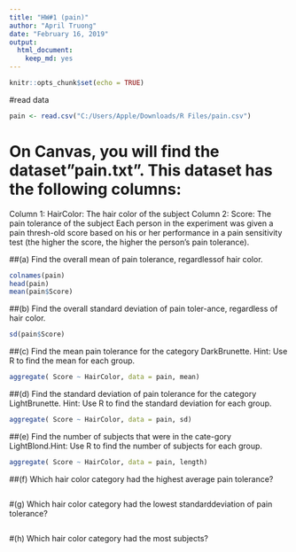 ---
title: "HW#1 (pain)"
author: "April Truong"
date: "February 16, 2019"
output: 
  html_document: 
    keep_md: yes
---

```{r setup, include=FALSE}
knitr::opts_chunk$set(echo = TRUE)
```

#read data
```{r}
pain <- read.csv("C:/Users/Apple/Downloads/R Files/pain.csv")
```

# On Canvas, you will find the dataset"pain.txt". This  dataset has the following columns:
Column 1:  HairColor:  The hair color of the subject
Column 2:  Score:  The pain tolerance of the subject
Each person in the experiment was given a pain thresh-old score based on his or her performance in a pain sensitivity test (the higher the score, the higher the person's pain tolerance).

##(a)  Find the overall mean of pain tolerance, regardlessof hair color.
```{r}
colnames(pain)
head(pain)
mean(pain$Score)
```

##(b)  Find  the  overall  standard  deviation  of  pain  toler-ance, regardless of hair color.
```{r}
sd(pain$Score)
```

##(c)  Find the mean pain tolerance for the category DarkBrunette. Hint: Use R to find the mean for each group.  
```{r}
aggregate( Score ~ HairColor, data = pain, mean)
```

##(d)  Find the  standard deviation of pain tolerance for the category LightBrunette. Hint: Use R to find the standard deviation for each group.  
```{r}
aggregate( Score ~ HairColor, data = pain, sd)
```

##(e)  Find the number of subjects that were in the cate-gory LightBlond.Hint:  Use R to find the number of subjects for each group.  
```{r}
aggregate( Score ~ HairColor, data = pain, length)
```

##(f)  Which hair color category had the highest average pain tolerance?  
```{r}

```

#(g)  Which hair color category had the lowest standarddeviation of pain tolerance?  
```{r}

```

#(h)  Which hair color category had the most subjects?
```{r}

```

